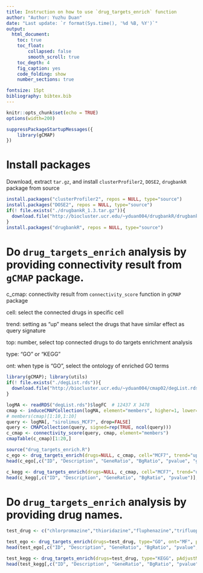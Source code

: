 ```yaml
---
title: Instruction on how to use `drug_targets_enrich` function
author: "Author: Yuzhu Duan"
date: "Last update: `r format(Sys.time(), '%d %B, %Y')`" 
output:
  html_document:
    toc: true
    toc_float:
        collapsed: false
        smooth_scroll: true
    toc_depth: 4
    fig_caption: yes
    code_folding: show
    number_sections: true

fontsize: 15pt
bibliography: bibtex.bib
---
```


<style>
pre code, pre, code {
  white-space: pre !important;
  overflow-x: auto !important;
  word-break: keep-all !important;
  word-wrap: initial !important;
}
</style>

```r
knitr::opts_chunk$set(echo = TRUE)
options(width=200)
```

```r
suppressPackageStartupMessages({
    library(gCMAP)
})
```

# Install packages

Download, extract `tar.gz`, and install `clusterProfiler2`, `DOSE2`, `drugbankR` package from source
```r
install.packages("clusterProfiler2", repos = NULL, type="source")
install.packages("DOSE2", repos = NULL, type="source")
if(! file.exists("./drugbankR_1.3.tar.gz")){
  download.file("http://biocluster.ucr.edu/~yduan004/drugbankR/drugbankR_1.3.tar.gz", "./drugbankR_1.3.tar.gz")
}
install.packages("drugbankR", repos = NULL, type="source")
```

# Do `drug_targets_enrich` analysis by providing connectivity result from `gCMAP` package.

c_cmap: connectivity result from `connectivity_score` function in `gCMAP` package

cell: select the connected drugs in specific cell

trend: setting as "up" means select the drugs that have similar effect as query signature

top: number, select top connected drugs to do targets enrichment analysis

type: "GO" or "KEGG"

ont: when type is "GO", select the ontology of enriched GO terms
```r
library(gCMAP); library(utils)
if(! file.exists("./degList.rds")){
  download.file("http://biocluster.ucr.edu/~yduan004/cmap02/degList.rds", "./degList.rds")
}

logMA <- readRDS("degList.rds")$logFC  # 12437 X 3478
cmap <- induceCMAPCollection(logMA, element="members", higher=1, lower=-1)
# members(cmap)[1:10,1:10]
query <- logMA[, "sirolimus_MCF7", drop=FALSE]
query <- CMAPCollection(query, signed=rep(TRUE, ncol(query)))
c_cmap <- connectivity_score(query, cmap, element="members")
cmapTable(c_cmap)[1:20,]

source("drug_targets_enrich.R")
c_ego <- drug_targets_enrich(drugs=NULL, c_cmap, cell="MCF7", trend="up", top=20, type="GO", ont="MF", pAdjustMethod = "BH", pvalueCutoff = 0.05, qvalueCutoff = 0.05, minGSSize = 2, maxGSSize = 500)
head(c_ego[,c("ID", "Description", "GeneRatio", "BgRatio", "pvalue", "geneID")],10)

c_kegg <- drug_targets_enrich(drugs=NULL, c_cmap, cell="MCF7", trend="up", top=20, type="KEGG", pAdjustMethod = "BH", pvalueCutoff = 0.05, qvalueCutoff = 0.05, minGSSize = 2, maxGSSize = 500)
head(c_kegg[,c("ID", "Description", "GeneRatio", "BgRatio", "pvalue")],10)
```

# Do `drug_targets_enrich` analysis by providing drug names.
```r
test_drug <- c("chlorpromazine","thioridazine","fluphenazine","trifluoperazine","prochlorperazine")

test_ego <- drug_targets_enrich(drugs=test_drug, type="GO", ont="MF", pAdjustMethod = "BH", pvalueCutoff = 0.05, qvalueCutoff = 0.05, minGSSize = 2, maxGSSize = 500)
head(test_ego[,c("ID", "Description", "GeneRatio", "BgRatio", "pvalue", "geneID")],10)

test_kegg <- drug_targets_enrich(drugs=test_drug, type="KEGG", pAdjustMethod = "BH", pvalueCutoff = 0.05, qvalueCutoff = 0.05, minGSSize = 2, maxGSSize = 500)
head(test_kegg[,c("ID", "Description", "GeneRatio", "BgRatio", "pvalue")],10)
```
